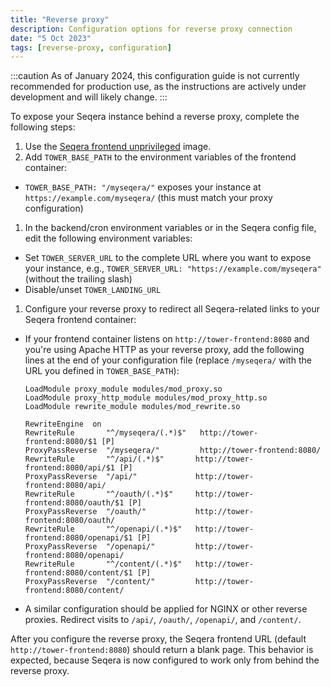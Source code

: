 ```yaml
---
title: "Reverse proxy"
description: Configuration options for reverse proxy connection
date: "5 Oct 2023"
tags: [reverse-proxy, configuration]
---
```


:::caution
As of January 2024, this configuration guide is not currently recommended for production use, as the instructions are actively under development and will likely change.
:::

To expose your Seqera instance behind a reverse proxy, complete the following steps:

1.  Use the [Seqera frontend unprivileged](../kubernetes.mdx#seqera-frontend-unprivileged) image.
1.  Add `TOWER_BASE_PATH` to the environment variables of the frontend container:
   - `TOWER_BASE_PATH: "/myseqera/"` exposes your instance at `https://example.com/myseqera/` (this must match your proxy configuration)
1.  In the backend/cron environment variables or in the Seqera config file, edit the following environment variables:
   - Set `TOWER_SERVER_URL` to the complete URL where you want to expose your instance, e.g., `TOWER_SERVER_URL: "https://example.com/myseqera"` (without the trailing slash)
   - Disable/unset `TOWER_LANDING_URL`
1.  Configure your reverse proxy to redirect all Seqera-related links to your Seqera frontend container:

- If your frontend container listens on `http://tower-frontend:8080` and you're using Apache HTTP as your reverse proxy, add the following lines at the end of your configuration file (replace `/myseqera/` with the URL you defined in `TOWER_BASE_PATH`):

   ```
   LoadModule proxy_module modules/mod_proxy.so
   LoadModule proxy_http_module modules/mod_proxy_http.so
   LoadModule rewrite_module modules/mod_rewrite.so

   RewriteEngine  on
   RewriteRule       "^/myseqera/(.*)$"   http://tower-frontend:8080/$1 [P]
   ProxyPassReverse  "/myseqera/"         http://tower-frontend:8080/
   RewriteRule       "^/api/(.*)$"       http://tower-frontend:8080/api/$1 [P]
   ProxyPassReverse  "/api/"             http://tower-frontend:8080/api/
   RewriteRule       "^/oauth/(.*)$"     http://tower-frontend:8080/oauth/$1 [P]
   ProxyPassReverse  "/oauth/"           http://tower-frontend:8080/oauth/
   RewriteRule       "^/openapi/(.*)$"   http://tower-frontend:8080/openapi/$1 [P]
   ProxyPassReverse  "/openapi/"         http://tower-frontend:8080/openapi/
   RewriteRule       "^/content/(.*)$"   http://tower-frontend:8080/content/$1 [P]
   ProxyPassReverse  "/content/"         http://tower-frontend:8080/content/
   ```

- A similar configuration should be applied for NGINX or other reverse proxies. Redirect visits to `/api/`, `/oauth/`, `/openapi/`, and `/content/`.

After you configure the reverse proxy, the Seqera frontend URL (default `http://tower-frontend:8080`) should return a blank page. This behavior is expected, because Seqera is now configured to work only from behind the reverse proxy.
